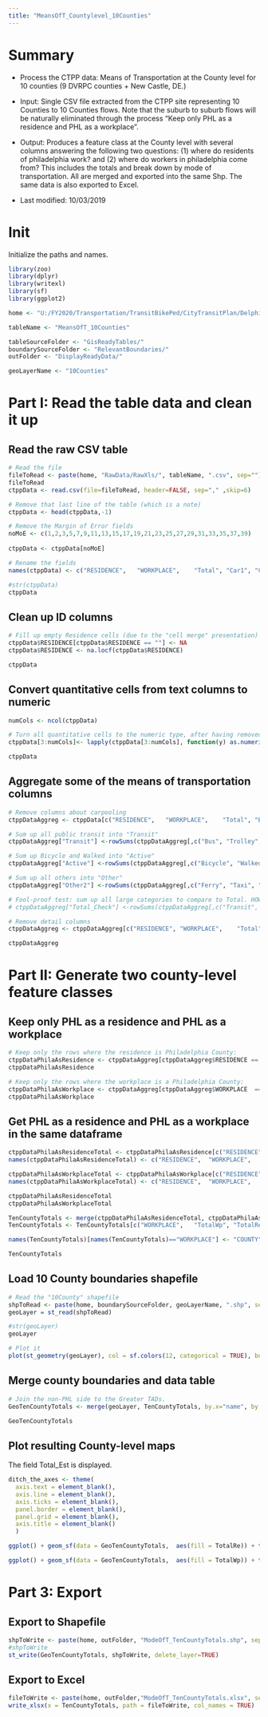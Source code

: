 ```yaml
---
title: "MeansOfT_Countylevel_10Counties"
---
```


# Summary

* Process the CTPP data: Means of Transportation at the County level for 10 counties (9 DVRPC counties + New Castle, DE.) 

* Input: Single CSV file extracted from the CTPP site representing 10 Counties to 10 Counties flows. Note that the suburb to suburb flows will be naturally eliminated through the process "Keep only PHL as a residence and PHL as a workplace".

* Output: Produces a feature class at the County level with several columns answering the following two questions: (1) where do residents of philadelphia work? and (2) where do workers in philadelphia come from? This includes the totals and break down by mode of transportation. All are merged and exported into the same Shp. The same data is also exported to Excel.

* Last modified: 10/03/2019

# Init

Initialize the paths and names. 

```r

library(zoo)
library(dplyr)
library(writexl) 
library(sf)
library(ggplot2)

home <- "U:/FY2020/Transportation/TransitBikePed/CityTransitPlan/Delphine_CityTransitPlan/CtppAnalysis/Data2ndPass/"

tableName <- "MeansOfT_10Counties"

tableSourceFolder <- "GisReadyTables/"
boundarySourceFolder <- "RelevantBoundaries/"
outFolder <- "DisplayReadyData/"

geoLayerName <- "10Counties"


```

# Part I: Read the table data and clean it up

## Read the raw CSV table

```r

# Read the file
fileToRead <- paste(home, "RawData/RawXls/", tableName, ".csv", sep="")
fileToRead
ctppData <- read.csv(file=fileToRead, header=FALSE, sep="," ,skip=6)

# Remove that last line of the table (which is a note)
ctppData <- head(ctppData,-1)

# Remove the Margin of Error fields
noMoE <- c(1,2,3,5,7,9,11,13,15,17,19,21,23,25,27,29,31,33,35,37,39)
  
ctppData <- ctppData[noMoE]

# Rename the fields
names(ctppData) <- c("RESIDENCE",	"WORKPLACE",	"Total", "Car1", "Car2", "Car3", "Car4","Car5", "Car6", "Bus", "Trolley",	"Subway",	"Rail",	"Ferry", "Bicycle", "Walked", "Taxi", "Motorcycle", "Other", "Home", "Auto")

#str(ctppData)
ctppData

```

## Clean up ID columns

```r

# Fill up empty Residence cells (due to the "cell merge" presentation) with last previous value
ctppData$RESIDENCE[ctppData$RESIDENCE == ""] <- NA
ctppData$RESIDENCE <- na.locf(ctppData$RESIDENCE)

ctppData

```

## Convert quantitative cells from text columns to numeric

``` r

numCols <- ncol(ctppData)

# Turn all quantitative cells to the numeric type, after having removed the potential comma. 
ctppData[3:numCols]<- lapply(ctppData[3:numCols], function(y) as.numeric(gsub(",", "", y)))

ctppData
```

## Aggregate some of the means of transportation columns

``` r

# Remove columns about carpooling
ctppDataAggreg <- ctppData[c("RESIDENCE",	"WORKPLACE",	"Total", "Bus", "Trolley",	"Subway",	"Rail",	"Ferry", "Bicycle", "Walked", "Taxi", "Motorcycle", "Other", "Home", "Auto")]

# Sum up all public transit into "Transit"
ctppDataAggreg["Transit"] <-rowSums(ctppDataAggreg[,c("Bus", "Trolley",	"Subway",	"Rail")])

# Sum up Bicycle and Walked into "Active"
ctppDataAggreg["Active"] <-rowSums(ctppDataAggreg[,c("Bicycle", "Walked")])

# Sum up all others into "Other"
ctppDataAggreg["Other2"] <-rowSums(ctppDataAggreg[,c("Ferry", "Taxi", "Motorcycle", "Other")])

# Fool-proof test: sum up all large categories to compare to Total. HOWEVER, note that they will not add up perfectly because of a cummulative rounding effect.
# ctppDataAggreg["Total_Check"] <-rowSums(ctppDataAggreg[,c("Transit", "Auto", "Active", "Home", "Other2")])

# Remove detail columns
ctppDataAggreg <- ctppDataAggreg[c("RESIDENCE",	"WORKPLACE",	"Total", "Transit", "Auto", "Active", "Home", "Other2", "Bus", "Trolley",	"Subway",	"Rail",	"Bicycle", "Walked")]

ctppDataAggreg

```

# Part II: Generate two county-level feature classes

## Keep only PHL as a residence and PHL as a workplace

```r

# Keep only the rows where the residence is Philadelphia County:
ctppDataPhilaAsResidence <- ctppDataAggreg[ctppDataAggreg$RESIDENCE == "Philadelphia County, Pennsylvania", ]
ctppDataPhilaAsResidence

# Keep only the rows where the workplace is a Philadelphia County:
ctppDataPhilaAsWorkplace <- ctppDataAggreg[ctppDataAggreg$WORKPLACE  == "Philadelphia County, Pennsylvania", ]
ctppDataPhilaAsWorkplace

```

## Get PHL as a residence and PHL as a workplace in the same dataframe

```r
ctppDataPhilaAsResidenceTotal <- ctppDataPhilaAsResidence[c("RESIDENCE",	"WORKPLACE",	"Total", "Transit", "Auto", "Active", "Home", "Other2")]
names(ctppDataPhilaAsResidenceTotal) <- c("RESIDENCE",	"WORKPLACE",	"TotalWp", "TransitWp", "AutoWp", "ActiveWp", "HomeWp", "OtherWp")

ctppDataPhilaAsWorkplaceTotal <- ctppDataPhilaAsWorkplace[c("RESIDENCE",	"WORKPLACE",	"Total", "Transit", "Auto", "Active", "Home", "Other2")]
names(ctppDataPhilaAsWorkplaceTotal) <- c("RESIDENCE",	"WORKPLACE",	"TotalRe", "TransitRe", "AutoRe", "ActiveRe", "HomeRe", "OtherRe")

ctppDataPhilaAsResidenceTotal
ctppDataPhilaAsWorkplaceTotal

TenCountyTotals <- merge(ctppDataPhilaAsResidenceTotal, ctppDataPhilaAsWorkplaceTotal, by.x="WORKPLACE", by.y="RESIDENCE")
TenCountyTotals <- TenCountyTotals[c("WORKPLACE",	"TotalWp", "TotalRe", "TransitWp", "TransitRe", "AutoWp", "AutoRe", "ActiveWp", "ActiveRe", "HomeWp", "HomeRe", "OtherWp", "OtherRe")]

names(TenCountyTotals)[names(TenCountyTotals)=="WORKPLACE"] <- "COUNTY"

TenCountyTotals

```

## Load 10 County boundaries shapefile

```r

# Read the "10County" shapefile
shpToRead <- paste(home, boundarySourceFolder, geoLayerName, ".shp", sep="")
geoLayer = st_read(shpToRead)

#str(geoLayer)
geoLayer

# Plot it
plot(st_geometry(geoLayer), col = sf.colors(12, categorical = TRUE), border = 'grey', axes = TRUE)
```


## Merge county boundaries and data table

```r

# Join the non-PHL side to the Greater TADs.
GeoTenCountyTotals <- merge(geoLayer, TenCountyTotals, by.x="name", by.y="COUNTY")

GeoTenCountyTotals
```


## Plot resulting County-level maps

The field Total_Est is displayed.

```r

ditch_the_axes <- theme(
  axis.text = element_blank(),
  axis.line = element_blank(),
  axis.ticks = element_blank(),
  panel.border = element_blank(),
  panel.grid = element_blank(),
  axis.title = element_blank()
  )

ggplot() + geom_sf(data = GeoTenCountyTotals,  aes(fill = TotalRe)) + theme_bw() + ditch_the_axes + scale_fill_gradient(low="#ccccff", high="#0000e6")

ggplot() + geom_sf(data = GeoTenCountyTotals,  aes(fill = TotalWp)) + theme_bw() + ditch_the_axes + scale_fill_gradient(low="#ccccff", high="#0000e6")

```

# Part 3: Export
## Export to Shapefile

```r

shpToWrite <- paste(home, outFolder, "ModeOfT_TenCountyTotals.shp", sep="")
#shpToWrite
st_write(GeoTenCountyTotals, shpToWrite, delete_layer=TRUE)

```


## Export to Excel

```r

fileToWrite <- paste(home, outFolder,"ModeOfT_TenCountyTotals.xlsx", sep="")
write_xlsx(x = TenCountyTotals, path = fileToWrite, col_names = TRUE)

```
